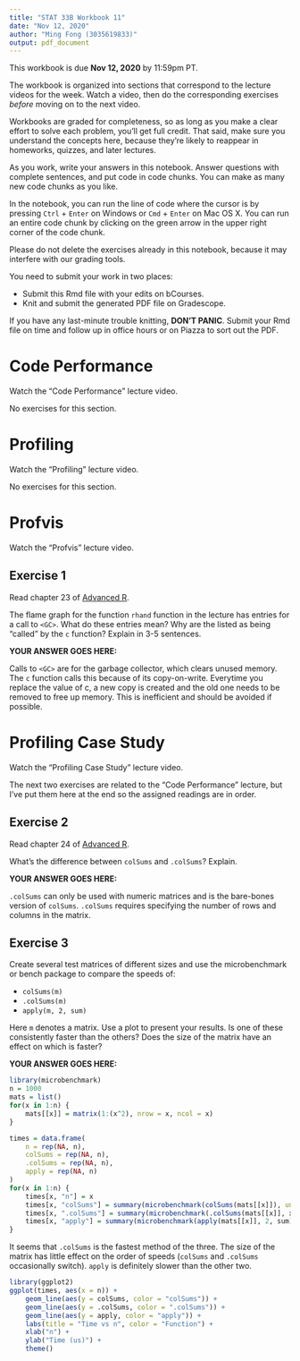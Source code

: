 ```yaml
---
title: "STAT 33B Workbook 11"
date: "Nov 12, 2020"
author: "Ming Fong (3035619833)"
output: pdf_document
---
```


This workbook is due __Nov 12, 2020__ by 11:59pm PT.

The workbook is organized into sections that correspond to the lecture videos
for the week. Watch a video, then do the corresponding exercises _before_
moving on to the next video.

Workbooks are graded for completeness, so as long as you make a clear effort to
solve each problem, you'll get full credit. That said, make sure you understand
the concepts here, because they're likely to reappear in homeworks, quizzes,
and later lectures.

As you work, write your answers in this notebook. Answer questions with
complete sentences, and put code in code chunks. You can make as many new code
chunks as you like.

In the notebook, you can run the line of code where the cursor is by pressing
`Ctrl` + `Enter` on Windows or `Cmd` + `Enter` on Mac OS X. You can run an
entire code chunk by clicking on the green arrow in the upper right corner of
the code chunk. 

Please do not delete the exercises already in this notebook, because it may
interfere with our grading tools.

You need to submit your work in two places:

* Submit this Rmd file with your edits on bCourses.
* Knit and submit the generated PDF file on Gradescope.

If you have any last-minute trouble knitting, **DON'T PANIC**. Submit your Rmd
file on time and follow up in office hours or on Piazza to sort out the PDF.


Code Performance
================

Watch the "Code Performance" lecture video.

No exercises for this section.



Profiling
=========

Watch the "Profiling" lecture video.

No exercises for this section.



Profvis
=======

Watch the "Profvis" lecture video.


## Exercise 1

Read chapter 23 of [Advanced R](https://adv-r.hadley.nz).

The flame graph for the function `rhand` function in the lecture has entries
for a call to `<GC>`. What do these entries mean? Why are the listed as being
"called" by the `c` function? Explain in 3-5 sentences.

**YOUR ANSWER GOES HERE:**

Calls to `<GC>` are for the garbage collector, which clears unused memory.
The `c` function calls this because of its copy-on-write.
Everytime you replace the value of c, a new copy is created and the old one needs to be removed to free up memory.
This is inefficient and should be avoided if possible.

Profiling Case Study
====================

Watch the "Profiling Case Study" lecture video.

The next two exercises are related to the "Code Performance" lecture, but I've
put them here at the end so the assigned readings are in order.

## Exercise 2

Read chapter 24 of [Advanced R](https://adv-r.hadley.nz).

What's the difference between `colSums` and `.colSums`? Explain.

**YOUR ANSWER GOES HERE:**

`.colSums` can only be used with numeric matrices and is the bare-bones version of `colSums`. `.colSums` requires specifying the number of rows and columns in the matrix.

## Exercise 3

Create several test matrices of different sizes and use the microbenchmark or
bench package to compare the speeds of:

* `colSums(m)`
* `.colSums(m)`
* `apply(m, 2, sum)`

Here `m` denotes a matrix. Use a plot to present your results. Is one of these
consistently faster than the others? Does the size of the matrix have an effect
on which is faster?

**YOUR ANSWER GOES HERE:**

```r
library(microbenchmark)
n = 1000
mats = list()
for(x in 1:n) {
    mats[[x]] = matrix(1:(x^2), nrow = x, ncol = x)
}

times = data.frame(
    n = rep(NA, n),
    colSums = rep(NA, n),
    .colSums = rep(NA, n),
    apply = rep(NA, n)
)
for(x in 1:n) {
    times[x, "n"] = x
    times[x, "colSums"] = summary(microbenchmark(colSums(mats[[x]]), unit = "us"))[["mean"]]
    times[x, ".colSums"] = summary(microbenchmark(.colSums(mats[[x]], x, x), unit = "us"))[["mean"]]
    times[x, "apply"] = summary(microbenchmark(apply(mats[[x]], 2, sum), unit = "us"))[["mean"]]
}
```

It seems that `.colSums` is the fastest method of the three. The size of the matrix has little effect on the order of speeds (`colSums` and `.colSums` occasionally switch). `apply` is definitely slower than the other two.
```r
library(ggplot2)
ggplot(times, aes(x = n)) +
    geom_line(aes(y = colSums, color = "colSums")) +
    geom_line(aes(y = .colSums, color = ".colSums")) +
    geom_line(aes(y = apply, color = "apply")) +
    labs(title = "Time vs n", color = "Function") +
    xlab("n") +
    ylab("Time (us)") +
    theme()
```
